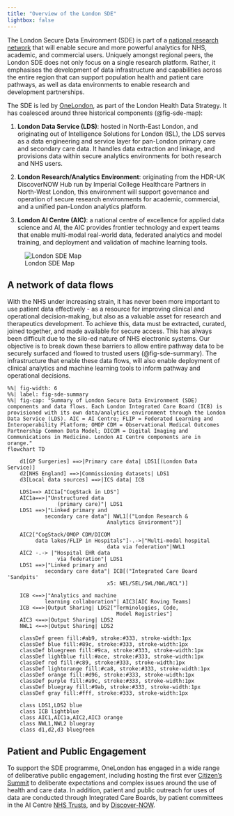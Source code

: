 ```yaml
---
title: "Overview of the London SDE" 
lightbox: false
---
```


The London Secure Data Environment (SDE) is part of a [national research network](https://www.healthdatagateway.org/about/the-nhs-research-secure-data-environment-network) that will enable secure and more powerful analytics for NHS, academic, and commercial users. Uniquely amongst regional peers, the London SDE does not only focus on a single research platform. Rather, it emphasises the development of data infrastructure and capabilities across the entire region that can support population health and patient care pathways, as well as data environments to enable research and development partnerships.

The SDE is led by [OneLondon](https://www.onelondon.online/), as part of the London Health Data Strategy. It has coalesced around three historical components (@fig-sde-map):

(1) **London Data Service (LDS)**: hosted in North-East London, and originating out of Intelligence Solutions for London (ISL), the LDS serves as a data engineering and service layer for pan-London primary care and secondary care data. It handles data extraction and linkage, and provisions data within secure analytics environments for both research and NHS users.

(2) **London Research/Analytics Environment**: originating from the HDR-UK DiscoverNOW Hub run by Imperial College Healthcare Partners in North-West London, this environment will support governance and operation of secure research environments for academic, commercial, and a unified pan-London analytics platform.

(3) **London AI Centre (AIC)**: a national centre of excellence for applied data science and AI, the AIC provides frontier technology and expert teams that enable multi-modal real-world data, federated analytics and model training, and deployment and validation of machine learning tools.

![London SDE Map](../media/sde_map.png){width=60%, #fig-sde-map}

## A network of data flows

With the NHS under increasing strain, it has never been more important to use patient data effectively - as a resource for improving clinical and operational decision-making, but also as a valuable asset for research and therapeutics development. To achieve this, data must be extracted, curated, joined together, and made available for secure access. This has always been difficult due to the silo-ed nature of NHS electronic systems. Our objective is to break down these barriers to allow entire pathway data to be securely surfaced and flowed to trusted users (@fig-sde-summary). The infrastructure that enable these data flows, will also enable deployment of clinical analytics and machine learning tools to inform pathway and operational decisions.

```mermaid
%%| fig-width: 6
%%| label: fig-sde-summary
%%| fig-cap: "Summary of London Secure Data Environment (SDE) components and data flows. Each London Integrated Care Board (ICB) is provisioned with its own data/analytics environment through the London Data Service (LDS). AIC = AI Centre; FLIP = Federated Learning and Interoperability Platform; OMOP CDM = Observational Medical Outcomes Partnership Common Data Model; DICOM = Digital Imaging and Communications in Medicine. London AI Centre components are in orange."
flowchart TD

    d1[GP Surgeries] ==>|Primary care data| LDS1[(London Data Service)]
    d2[NHS England] ==>|Commissioning datasets| LDS1
    d3[Local data sources] ==>|ICS data| ICB

    LDS1==> AIC1a["CogStack in LDS"]
    AIC1a==>|"Unstructured data 
                (primary care)"| LDS1
    LDS1 ==>|"Linked primary and
            secondary care data"| NWL1[("London Research & 
                                Analytics Environment")]

    AIC2["CogStack/OMOP CDM/DICOM
         data lakes/FLIP in Hospitals"]-.->|"Multi-modal hospital 
                                data via federation"|NWL1
    AIC2 -.-> |"Hospital EHR data
                via federation"| LDS1
    LDS1 ==>|"Linked primary and
            secondary care data"| ICB[("Integrated Care Board 'Sandpits' 
                                x5: NEL/SEL/SWL/NWL/NCL")]

    ICB <==>|"Analytics and machine 
            learning collaboration"| AIC3[AIC Roving Teams]
    ICB <==>|Output Sharing| LDS2["Terminologies, Code, 
                                   Model Registries"]
    AIC3 <==>|Output Sharing| LDS2
    NWL1 <==>|Output Sharing| LDS2

    classDef green fill:#ab9, stroke:#333, stroke-width:1px
    classDef blue fill:#89c, stroke:#333, stroke-width:1px
    classDef bluegreen fill:#9ca, stroke:#333, stroke-width:1px
    classDef lightblue fill:#ace, stroke:#333, stroke-width:1px
    classDef red fill:#c89, stroke:#333, stroke-width:1px
    classDef lightorange fill:#ca8, stroke:#333, stroke-width:1px
    classDef orange fill:#d96, stroke:#333, stroke-width:1px
    classDef purple fill:#a9c, stroke:#333, stroke-width:1px
    classDef bluegray fill:#9ab, stroke:#333, stroke-width:1px
    classDef gray fill:#fff, stroke:#333, stroke-width:1px

    class LDS1,LDS2 blue
    class ICB lightblue
    class AIC1,AIC1a,AIC2,AIC3 orange
    class NWL1,NWL2 bluegray
    class d1,d2,d3 bluegreen
```

## Patient and Public Engagement

To support the SDE programme, OneLondon has engaged in a wide range of deliberative public engagement, including hosting the first ever [Citizen's Summit](https://www.onelondon.online/citizens-summit/) to deliberate expectations and complex issues around the use of health and care data. In addition, patient and public outreach for uses of data are conducted through Integrated Care Boards, by patient committees in the AI Centre [NHS Trusts](https://www.kch.nhs.uk/research/use-of-data-for-research/), and by [Discover-NOW](https://discover-now.co.uk/patients-and-public/). 

